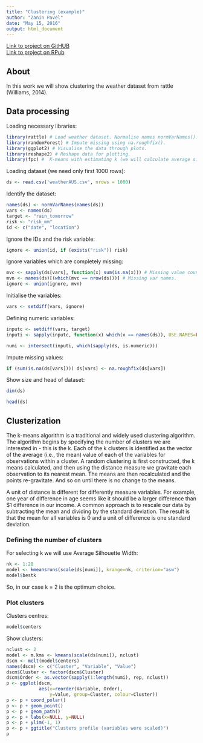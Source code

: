 ```yaml
---
title: "Clustering (example)"
author: "Zanin Pavel"
date: "May 15, 2016"
output: html_document
---
```


[Link to project on GitHUB](https://github.com/Filareth2015/Cluster-Analysis)     
[Link to project on RPub](http://rpubs.com/Zanin_Pavel/181052)

## About    

In this work we will show clustering the weather dataset from rattle (Williams, 2014).

## Data processing  

Loading necessary libraries:
```r
library(rattle) # Load weather dataset. Normalise names normVarNames().
library(randomForest) # Impute missing using na.roughfix().
library(ggplot2) # Visualise the data through plots.
library(reshape2) # Reshape data for plotting.
library(fpc) #  K-means with estimating k (we will calculate average silhouette width)  
```

Loading dataset (we need only first 1000 rows):
```r
ds <- read.csv('weatherAUS.csv', nrows = 1000)        
```

Identify the dataset:
```r
names(ds) <- normVarNames(names(ds))
vars <- names(ds)
target <- "rain_tomorrow"
risk <- "risk_mm"
id <- c("date", "location")        
```

Ignore the IDs and the risk variable:
```r
ignore <- union(id, if (exists("risk")) risk)        
```

Ignore variables which are completely missing:
```r
mvc <- sapply(ds[vars], function(x) sum(is.na(x))) # Missing value count.
mvn <- names(ds)[(which(mvc == nrow(ds)))] # Missing var names.
ignore <- union(ignore, mvn)        
```

Initialise the variables:
```r
vars <- setdiff(vars, ignore)        
```

Defining numeric variables:
```r
inputc <- setdiff(vars, target)
inputi <- sapply(inputc, function(x) which(x == names(ds)), USE.NAMES=FALSE)

numi <- intersect(inputi, which(sapply(ds, is.numeric)))
```

Impute missing values:
```r
if (sum(is.na(ds[vars]))) ds[vars] <- na.roughfix(ds[vars])        
```

Show size and head of dataset:
```r
dim(ds)  

head(ds)
```

## Clusterization

The k-means algorithm is a traditional and widely used clustering algorithm.   
The algorithm begins by specifying the number of clusters we are interested in - this is the k.
Each of the k clusters is identified as the vector of the average (i.e., the mean) value of each
of the variables for observations within a cluster. A random clustering is first constructed, the
k means calculated, and then using the distance measure we gravitate each observation to its
nearest mean. The means are then recalculated and the points re-gravitate. And so on until
there is no change to the means.

A unit of distance is different for differently measure variables. For example,
one year of difference in age seems like it should be a larger difference than $1 difference in our
income. A common approach is to rescale our data by subtracting the mean and dividing by
the standard deviation. The result is that the mean for all variables is 0 and a unit of difference is one standard deviation.

### Defining the number of clusters     

For selecting k we will use Average Silhouette Width:
```r
nk <- 1:20
model <- kmeansruns(scale(ds[numi]), krange=nk, criterion="asw")
model$bestk
```

So, in our case k = 2 is the optimum choice.

### Plot clusters

Clusters centres:
```r
model$centers
```

Show clusters:
```r
nclust <- 2
model <- m.kms <- kmeans(scale(ds[numi]), nclust)
dscm <- melt(model$centers)
names(dscm) <- c("Cluster", "Variable", "Value")
dscm$Cluster <- factor(dscm$Cluster)
dscm$Order <- as.vector(sapply(1:length(numi), rep, nclust))
p <- ggplot(dscm,
            aes(x=reorder(Variable, Order),
                y=Value, group=Cluster, colour=Cluster))
p <- p + coord_polar()
p <- p + geom_point()
p <- p + geom_path()
p <- p + labs(x=NULL, y=NULL)
p <- p + ylim(-1, 1)
p <- p + ggtitle("Clusters profile (variables were scaled)")
p
```